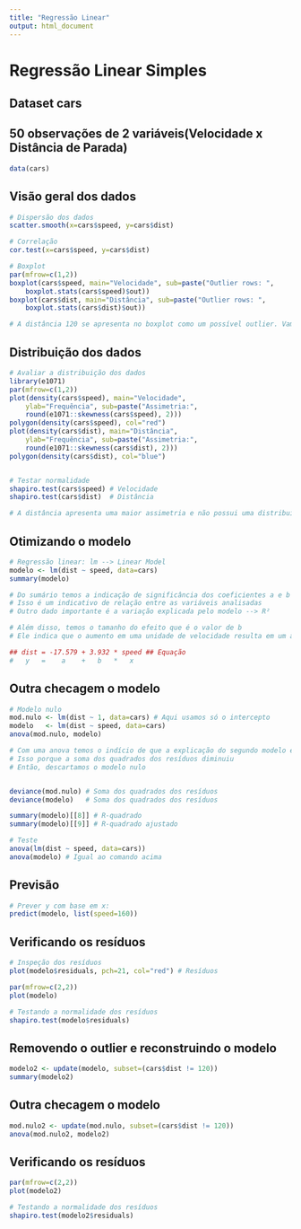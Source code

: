 ```yaml
---
title: "Regressão Linear"
output: html_document
---
```



# Regressão Linear Simples

## Dataset cars
## 50 observações de 2 variáveis(Velocidade x Distância de Parada)
```r
data(cars) 
```

## Visão geral dos dados
```r
# Dispersão dos dados
scatter.smooth(x=cars$speed, y=cars$dist)

# Correlação
cor.test(x=cars$speed, y=cars$dist)

# Boxplot
par(mfrow=c(1,2))
boxplot(cars$speed, main="Velocidade", sub=paste("Outlier rows: ", 
	boxplot.stats(cars$speed)$out))  
boxplot(cars$dist, main="Distância", sub=paste("Outlier rows: ", 
	boxplot.stats(cars$dist)$out))

# A distância 120 se apresenta no boxplot como um possível outlier. Vamos rodar o modelo com essa amostra e checar se ela irá afetá-lo

```

## Distribuição dos dados
```r
# Avaliar a distribuição dos dados
library(e1071)
par(mfrow=c(1,2))  
plot(density(cars$speed), main="Velocidade", 
	ylab="Frequência", sub=paste("Assimetria:", 
	round(e1071::skewness(cars$speed), 2)))  
polygon(density(cars$speed), col="red")
plot(density(cars$dist), main="Distância", 
	ylab="Frequência", sub=paste("Assimetria:", 
	round(e1071::skewness(cars$dist), 2)))  
polygon(density(cars$dist), col="blue")


# Testar normalidade
shapiro.test(cars$speed) # Velocidade
shapiro.test(cars$dist)  # Distância

# A distância apresenta uma maior assimetria e não possui uma distribuição normal, segundo o teste de Shapiro-Wilk
```

## Otimizando o modelo
```r
# Regressão linear: lm --> Linear Model
modelo <- lm(dist ~ speed, data=cars)
summary(modelo)

# Do sumário temos a indicação de significância dos coeficientes a e b
# Isso é um indicativo de relação entre as variáveis analisadas 
# Outro dado importante é a variação explicada pelo modelo --> R²

# Além disso, temos o tamanho do efeito que é o valor de b
# Ele indica que o aumento em uma unidade de velocidade resulta em um aumento de 3,9324 na distância de parada

## dist = -17.579 + 3.932 * speed ## Equação
#   y   =    a    +   b   *   x


```

## Outra checagem o modelo
```r
# Modelo nulo
mod.nulo <- lm(dist ~ 1, data=cars) # Aqui usamos só o intercepto
modelo   <- lm(dist ~ speed, data=cars)
anova(mod.nulo, modelo)

# Com uma anova temos o indício de que a explicação do segundo modelo é maior do que a do primeiro (modelo nulo)
# Isso porque a soma dos quadrados dos resíduos diminuiu
# Então, descartamos o modelo nulo


deviance(mod.nulo) # Soma dos quadrados dos resíduos
deviance(modelo)   # Soma dos quadrados dos resíduos

summary(modelo)[[8]] # R-quadrado
summary(modelo)[[9]] # R-quadrado ajustado

# Teste
anova(lm(dist ~ speed, data=cars))
anova(modelo) # Igual ao comando acima
```

## Previsão
```r
# Prever y com base em x:
predict(modelo, list(speed=160))
```

## Verificando os resíduos
```r
# Inspeção dos resíduos
plot(modelo$residuals, pch=21, col="red") # Resíduos

par(mfrow=c(2,2))
plot(modelo)

# Testando a normalidade dos resíduos
shapiro.test(modelo$residuals)
```

## Removendo o outlier e reconstruindo o modelo
```r
modelo2 <- update(modelo, subset=(cars$dist != 120))
summary(modelo2)
```


## Outra checagem o modelo
```r
mod.nulo2 <- update(mod.nulo, subset=(cars$dist != 120))
anova(mod.nulo2, modelo2)
```


## Verificando os resíduos
```r

par(mfrow=c(2,2))
plot(modelo2)

# Testando a normalidade dos resíduos
shapiro.test(modelo2$residuals)
```